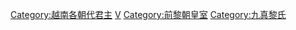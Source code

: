 {{Catnav|頁面分類|历史|各國歷史|越南歷史|越南君主}}

[[Category:越南各朝代君主|Category:越南各朝代君主]]
[[Category:黎姓|V]]
[[Category:前黎朝皇室|Category:前黎朝皇室]]
[[Category:九真黎氏|Category:九真黎氏]]